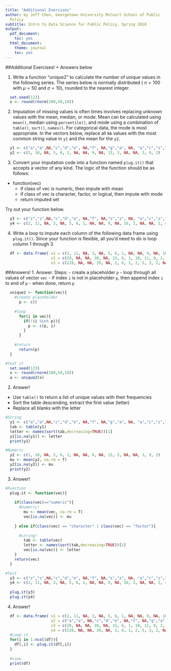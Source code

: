 ```yaml
---
title: "Additional Exercises"
author: by Jeff Chen, Georgetown University McCourt School of Public
  Policy
subtitle: Intro to Data Science for Public Policy, Spring 2018
output:
  pdf_document:
    toc: yes
  html_document:
    theme: journal
    toc: yes
---
```


##Additional Exercises! + Answers below

1. Write a function "unique2" to calculate the number of unique values in the following series. The series below is normally distributed ( $n = 100$ with $\mu = 50$ and $\sigma = 10$), rounded to the nearest integer.
```r
  set.seed(123)
  x <- round(rnorm(100,50,10))
```


2. Imputation of missing values is often times involves replacing unknown values with the mean, median, or mode.  Mean can be calculated using `mean()`, median using `percentile()`, and mode using a combination of `table()`, `sort()`, `names()`. For categorical data, the mode is most appropriate. In the vectors below, replace all `NA` values with the most common string value in `y1` and the mean for the `y2`.
```r
  y1 <- c("a","a",NA,"c","d","e", NA,"f", NA,"g","a", NA, "a","c","z","g")
  y2 <- c(1, 10, NA, 5, 6, 1, NA, NA, 9, NA, 15, 3, NA, NA, 3, 9, 2)
```


3. Convert your imputation code into a function named `plug.it()` that accepts a vector of any kind. The logic of the function should be as follows:

- function(vec)
  - if class of vec is numeric, then impute with mean
  - if class of vec is character, factor, or logical, then impute with mode
  - return imputed set
  
Try out your function below.

```r
  y3 <- c("z","z",NA,"c","d","e", NA,"f", NA,"s","z", NA, "a","c","z","g")
  y4 <- c(2, 11, NA, 3, NA, 5, 6, 1, NA, NA, 9, NA, 16, 3, NA, NA, 2, 4, 3)
```

4. Write a loop to impute each column of the following data frame using `plug.it()`. Since your function is flexible, all you'd need to do is loop column 1 through 3.
```r
  df <- data.frame( x1 = c(2, 11, NA, 3, NA, 5, 6, 1, NA, NA, 9, NA, 16, 3, NA, NA, 2, 4, 3),
                    x2 = c(20, NA, NA, 30, NA, 15, 6, 1, 10, 11, 9, 2, 16, 3, 400, 500, 2, 4, 3),
                    x3 = c(228, NA, NA, 39, NA, 2, 6, 1, 2, 5, 3, 2, NA, 3, NA, NA, 5, 2, 34))
```


##Answers!
1. Answer. Steps:
- create a placeholder `p`
- loop through all values of vector `vec`
  - if index `i` is not in placeholder `p`, then append index `i` to end of `p`
- when done, return `p`
```r
  unique2 <- function(vec){
    #create placeholder
      p <- c()
      
    #loop
      for(i in vec){
        if(!(i %in% p)){
          p <- c(p, i)
        }
      }
    
    #return
      return(p)
  }

#test it
  set.seed(123)
  x <- round(rnorm(100,50,10))
  a <- unique2(x)
```

2. Answer! 
- Use `table()` to return a list of unique values with their frequencies
- Sort the table descending, extract the first value (letter)
- Replace all blanks with the letter
```r
#String 
  y1 <- c("a","a",NA,"c","d","e", NA,"f", NA,"g","a", NA, "a","c","z","g")
  tab <- table(y1)
  letter <- names(sort(tab,decreasing=TRUE))[1]
  y1[is.na(y1)] <- letter
  print(y1)

#Numeric 
  y2 <- c(1, 10, NA, 5, 6, 1, NA, NA, 9, NA, 15, 3, NA, NA, 3, 9, 2)
  mu <- mean(y2, na.rm = T)
  y2[is.na(y2)] <- mu
  print(y2)

```


3. Answer! 

```r
#Function
  plug.it <- function(vec){
    
    if(class(vec)=="numeric"){
      #numeric!
        mu <- mean(vec, na.rm = T)
        vec[is.na(vec)] <- mu
        
    } else if(class(vec) == "character" | class(vec) == "factor"){
      
      #string!
        tab <- table(vec)
        letter <- names(sort(tab,decreasing=TRUE))[1]
        vec[is.na(vec)] <- letter
    }
    return(vec)
  }

#Test
  y3 <- c("z","z",NA,"c","d","e", NA,"f", NA,"s","z", NA, "a","c","z","g")
  y4 <- c(2, 11, NA, 3, NA, 5, 6, 1, NA, NA, 9, NA, 16, 3, NA, NA, 2, 4, 3)
  
  plug.it(y3)
  plug.it(y4)

```


4. Answer! 

```r
  df <- data.frame( x1 = c(2, 11, NA, 3, NA, 5, 6, 1, NA, NA, 9, NA, 16, 3, NA, NA, 2, 4, 3),
                    x2 = c("a","a", NA,"c","d","e", NA,"f", NA,"g","a", NA, "a","c","z","g", "x", "g", "z"),
                    x3 = c(20, NA, NA, 30, NA, 15, 6, 1, 10, 11, 9, 2, 16, 3, 400, 500, 2, 4, 3),
                    x4 = c(228, NA, NA, 39, NA, 2, 6, 1, 2, 5, 3, 2, NA, 3, NA, NA, 5, 2, 34))
  #Loop it
  for(i in 1:ncol(df)){
    df[,i] <- plug.it(df[,i])
  }
  
  #view
  print(df)

```